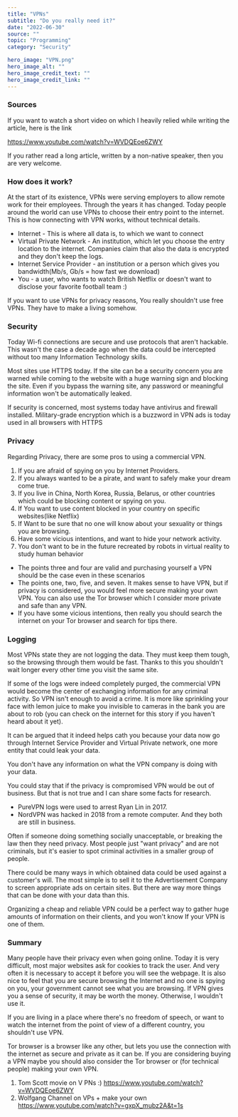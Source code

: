 ---
title: "VPNs"
subtitle: "Do you really need it?"
date: "2022-06-30"
source: ""
topic: "Programming"
category: "Security" 

hero_image: "VPN.png"
hero_image_alt: ""
hero_image_credit_text: ""
hero_image_credit_link: ""
---


### Sources

If you want to watch a short video on which I heavily relied while writing the article, here is the link
 
 https://www.youtube.com/watch?v=WVDQEoe6ZWY

If you rather read a long article, written by a non-native speaker, then you are very welcome.

### How does it work?

At the start of its existence, VPNs were serving employers to allow remote work for their employees. Through the years it has changed. Today people around the world can use VPNs to choose their entry point to the internet. This is how connecting with VPN works, without technical details.
- Internet - This is where all data is, to which we want to connect
- Virtual Private Network - An institution, which let you choose the entry location to the internet. Companies claim that also the data is encrypted and they don't keep the logs.
- Internet Service Provider - an institution or a person which gives you bandwidth(Mb/s, Gb/s = how fast we download)
- You - a user, who wants to watch British Netflix or doesn't want to disclose your favorite football team :)

If you want to use VPNs for privacy reasons, You really shouldn't use free VPNs. They have to make a living somehow.

### Security

Today Wi-fi connections are secure and use protocols that aren't hackable. This wasn't the case a decade ago when the data could be intercepted without too many Information Technology skills.

Most sites use HTTPS today. If the site can be a security concern you are warned while coming to the website with a huge warning sign and blocking the site. Even if you bypass the warning site, any password or meaningful information won't be automatically leaked.

If security is concerned, most systems today have antivirus and firewall installed. Military-grade encryption which is a buzzword in VPN ads is today used in all browsers with HTTPS

### Privacy

Regarding Privacy, there are some pros to using a commercial VPN.
1. If you are afraid of spying on you by Internet Providers. 
2. If you always wanted to be a pirate, and want to safely make your dream come true.
3. If you live in China, North Korea, Russia, Belarus, or other countries which could be blocking content or spying on you.
4. If You want to use content blocked in your country on specific websites(like Netflix)
5. If Want to be sure that no one will know about your sexuality or things you are browsing.
6. Have some vicious intentions, and want to hide your network activity.
7. You don't want to be in the future recreated by robots in virtual reality to study human behavior


- The points three and four are valid and purchasing yourself a VPN should be the case even in these scenarios
- The points one, two, five, and seven. It makes sense to have VPN, but if privacy is considered, you would feel more secure making your own VPN. You can also use the Tor browser which I consider more private and safe than any VPN.
- If you have some vicious intentions, then really you should search the internet on your Tor browser and search for tips there. 

### Logging

Most VPNs state they are not logging the data. They must keep them tough, so the browsing through them would be fast. Thanks to this you shouldn't wait longer every other time you visit the same site. 

If some of the logs were indeed completely purged, the commercial VPN would become the center of exchanging information for any criminal activity. So VPN isn't enough to avoid a crime. It is more like sprinkling your face with lemon juice to make you invisible to cameras in the bank you are about to rob (you can check on the internet for this story if you haven't heard about it yet).

It can be argued that it indeed helps cath you because your data now go through Internet Service Provider and Virtual Private network, one more entity that could leak your data.

You don't have any information on what the VPN company is doing with your data.

You could stay that if the privacy is compromised VPN would be out of business. But that is not true and I can share some facts for research.
- PureVPN logs were used to arrest Ryan Lin in 2017.
- NordVPN was hacked in 2018 from a remote computer. 
And they both are still in business.

Often if someone doing something socially unacceptable, or breaking the law then they need privacy. Most people just "want privacy" and are not criminals, but it's easier to spot criminal activities in a smaller group of people.

There could be many ways in which obtained data could be used against a customer's will. The most simple is to sell it to the Advertisement Company to screen appropriate ads on certain sites. But there are way more things that can be done with your data than this.

Organizing a cheap and reliable VPN could be a perfect way to gather huge amounts of information on their clients, and you won't know If your VPN is one of them.

### Summary

Many people have their privacy even when going online. Today it is very difficult, most major websites ask for cookies to track the user. And very often it is necessary to accept it before you will see the webpage.
It is also nice to feel that you are secure browsing the Internet and no one is spying on you, your government cannot see what you are browsing.
If VPN gives you a sense of security, it may be worth the money. Otherwise, I wouldn't use it. 

If you are living in a place where there's no freedom of speech, or want to watch the internet from the point of view of a different country, you shouldn't use VPN.

Tor browser is a browser like any other, but lets you use the connection with the internet as secure and private as it can be. If you are considering buying a VPN maybe you should also consider the Tor browser or (for technical people) making your own VPN.


1. Tom Scott movie on V PNs :) https://www.youtube.com/watch?v=WVDQEoe6ZWY
2. Wolfgang Channel on VPs + make your own https://www.youtube.com/watch?v=gxpX_mubz2A&t=1s